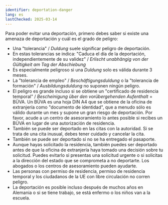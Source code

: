 ```yaml
---
identifier: deportation-danger
lang: es
lastChecked: 2025-03-14
---
```


Para poder evitar una deportación, primero debes saber si existe una amenaza de deportación y cuál es el grado de peligro:

- Una "tolerancia" / *Duldung* suele significar peligro de deportación.
- En estas tolerancias se indica: "Caduca el día de la deportación, independientemente de su validez" / *Erlischt unabhängig von der Gültigkeit am Tag der Abschiebung*
- Es especialmente peligroso si una *Duldung* solo es válida durante 3 meses.
- La "tolerancia de empleo" / *Beschäftigungsduldung* o la "tolerancia de formación" / *Ausbildungsduldung* no suponen ningún peligro.
- El peligro es grande incluso si se obtiene un "certificado de residencia temporal" / *Bescheinigung über den vorübergehenden Aufenthalt* = BÜVA. Un BÜVA es una hoja DIN A4 que se obtiene de la oficina de extranjería como "documento de identidad", que a menudo sólo es válido durante un mes y supone un gran riesgo de deportación. Por favor, acude a un centro de asesoramiento lo antes posible si recibes un BÜVA en lugar de una autorización de residencia.
- También se puede ser deportado en las citas con la autoridad. Si se trata de una cita inusual, debes tener cuidado y cancelar la cita.
- También se puede ser deportado si no se ha entregado el pasaporte.
- Aunque hayas solicitado la residencia, también puedes ser deportado antes de que la oficina de extranjería haya tomado una decisión sobre tu solicitud. Puedes evitarlo si presentas una solicitud urgente o si solicitas a la dirección del estado que se comprometa a no deportarte. Los abogados o los centros de asesoramiento pueden ayudarte.
- Las personas con permiso de residencia, permiso de residencia temporal y los ciudadanos de la UE con libre circulación no corren peligro.
- La deportación es posible incluso después de muchos años en Alemania o si se tiene trabajo, se está enfermo o los niños van a la escuela. <Block identifier="get-legal-advice" />

